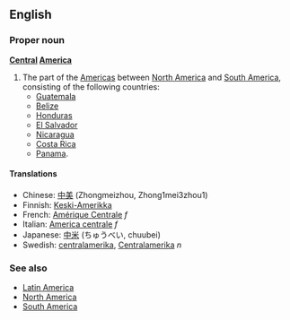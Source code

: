 ==English==

===Proper noun===
'''[[Central]] [[America]]'''

#The part of the [[Americas]] between [[North America]] and [[South America]], consisting of the following countries:
#*[[Guatemala]]
#*[[Belize]]
#*[[Honduras]]
#*[[El Salvador]]
#*[[Nicaragua]]
#*[[Costa Rica]]
#*[[Panama]].

====Translations====
*Chinese: [[中美]] (Zhongmeizhou, Zhong1mei3zhou1)
*Finnish: [[Keski-Amerikka]]
*French: [[Amérique Centrale]] ''f''
*Italian: [[America centrale]] ''f''
*Japanese: [[中米]] (ちゅうべい, chuubei)
*Swedish: [[centralamerika]], [[Centralamerika]] ''n''

===See also===
*[[Latin America]]
*[[North America]]
*[[South America]]